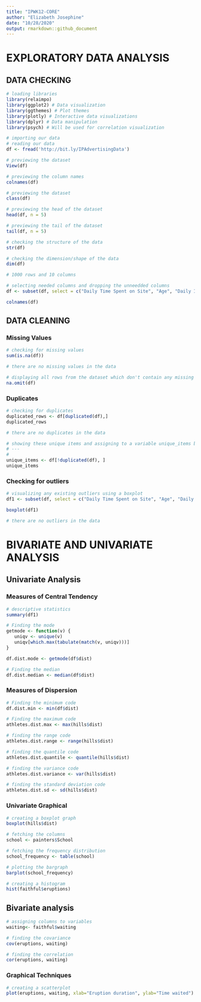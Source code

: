 ---
title: "IPWK12-CORE"
author: "Elizabeth Josephine"
date: "10/28/2020"
output: rmarkdown::github_document
---
# EXPLORATORY DATA ANALYSIS
## DATA CHECKING
```{R}
# loading libraries
library(relaimpo)
library(ggplot2) # Data visualization
library(ggthemes) # Plot themes
library(plotly) # Interactive data visualizations
library(dplyr) # Data manipulation
library(psych) # Will be used for correlation visualization

```

```{R}
# importing our data
# reading our data
df <- fread('http://bit.ly/IPAdvertisingData')
```

```{R}
# previewing the dataset
View(df)

```

```{R}
# previewing the column names
colnames(df)

```

```{R}
# previewing the dataset
class(df)

```

```{R}
# previewing the head of the dataset
head(df, n = 5)

```

```{R}
# previewing the tail of the dataset
tail(df, n = 5)

```

```{R}
# checking the structure of the data
str(df)

```

```{R}
# checking the dimension/shape of the data
dim(df)

# 1000 rows and 10 columns
```
```{r}
# selecting needed columns and dropping the unneedded columns
df <- subset(df, select = c("Daily Time Spent on Site", "Age", "Daily Internet Usage", "Male", "Country", "Clicked on Ad"))

colnames(df)
```

## DATA CLEANING
### Missing Values
``` {r}
# checking for missing values
sum(is.na(df))

# there are no missing values in the data
```

``` {r}
# displaying all rows from the dataset which don't contain any missing values 
na.omit(df)
```

### Duplicates

``` {r}
# checking for duplicates
duplicated_rows <- df[duplicated(df),]
duplicated_rows

# there are no duplicates in the data
```

``` {r}
# showing these unique items and assigning to a variable unique_items below
# ---
#
unique_items <- df[!duplicated(df), ]
unique_items
```

### Checking for outliers

``` {r}
# visualizing any existing outliers using a boxplot
df1 <- subset(df, select = c("Daily Time Spent on Site", "Age", "Daily Internet Usage", "Male", "Clicked on Ad"))

boxplot(df1)

# there are no outliers in the data
```

# BIVARIATE AND UNIVARIATE ANALYSIS
## Univariate Analysis
### Measures of Central Tendency

``` {r}
# descriptive statistics
summary(df1)
```




```R
# Finding the mode
getmode <- function(v) {
   uniqv <- unique(v)
   uniqv[which.max(tabulate(match(v, uniqv)))]
}

df.dist.mode <- getmode(df$dist)

```

```R
# Finding the median
df.dist.median <- median(df$dist)

```
### Measures of Dispersion

```R
# Finding the minimum code
df.dist.min <- min(df$dist)

```

```R
# Finding the maximum code
athletes.dist.max <- max(hills$dist)

```

```R
# finding the range code
athletes.dist.range <- range(hills$dist)

```

```R
# finding the quantile code
athletes.dist.quantile <- quantile(hills$dist)

```

```R
# finding the variance code
athletes.dist.variance <- var(hills$dist)

```

```R
# finding the standard deviation code
athletes.dist.sd <- sd(hills$dist)

```

### Univariate Graphical

```R
# creating a boxplot graph
boxplot(hills$dist)

```

```R
# fetching the columns
school <- painters$School

# fetching the frequency distribution
school_frequency <- table(school)

# plotting the bargraph
barplot(school_frequency)

```

```R
# creating a histogram
hist(faithful$eruptions)

```


## Bivariate analysis
```R
# assigning columns to variables
waiting<- faithful$waiting

# finding the covariance
cov(eruptions, waiting)

```

```R
# finding the correlation
cor(eruptions, waiting)

```

### Graphical Techniques

```R
# creating a scatterplot
plot(eruptions, waiting, xlab="Eruption duration", ylab="Time waited")

```
